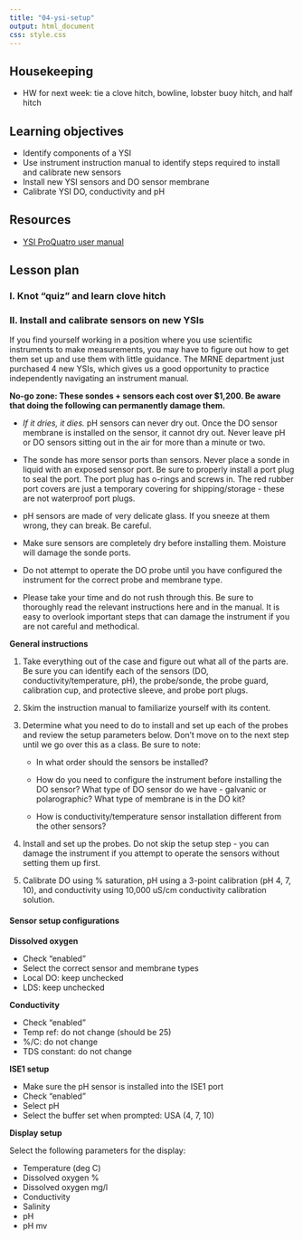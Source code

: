 ```yaml
---
title: "04-ysi-setup"
output: html_document
css: style.css
---
```


## Housekeeping

* HW for next week: tie a clove hitch, bowline, lobster buoy hitch, and half hitch


## Learning objectives

* Identify components of a YSI
* Use instrument instruction manual to identify steps required to install and calibrate new sensors
* Install new YSI sensors and DO sensor membrane
* Calibrate YSI DO, conductivity and pH

## Resources

* [YSI ProQuatro user manual](https://www.ysi.com/File%20Library/Documents/Manuals/606962-ProQuatro-User-Manual-English.pdf)

## Lesson plan

### I. Knot "quiz" and learn clove hitch

### II. Install and calibrate sensors on new YSIs

If you find yourself working in a position where you use scientific instruments to make measurements, you may have to figure out how to get them set up and use them with little guidance. The MRNE department just purchased 4 new YSIs, which gives us a good opportunity to practice independently navigating an instrument manual.

**No-go zone: These sondes + sensors each cost over $1,200. Be aware that doing the following can permanently damage them.**

* *If it dries, it dies.* pH sensors can never dry out. Once the DO sensor membrane is installed on the sensor, it cannot dry out. Never leave pH or DO sensors sitting out in the air for more than a minute or two.

* The sonde has more sensor ports than sensors. Never place a sonde in liquid with an exposed sensor port. Be sure to properly install a port plug to seal the port. The port plug has o-rings and screws in. The red rubber port covers are just a temporary covering for shipping/storage - these are not waterproof port plugs.

* pH sensors are made of very delicate glass. If you sneeze at them wrong, they can break. Be careful.

* Make sure sensors are completely dry before installing them. Moisture will damage the sonde ports.

* Do not attempt to operate the DO probe until you have configured the instrument for the correct probe and membrane type.

* Please take your time and do not rush through this. Be sure to thoroughly read the relevant instructions here and in the manual. It is easy to overlook important steps that can damage the instrument if you are not careful and methodical.

**General instructions**

1. Take everything out of the case and figure out what all of the parts are. Be sure you can identify each of the sensors (DO, conductivity/temperature, pH), the probe/sonde, the probe guard, calibration cup, and protective sleeve, and probe port plugs.

2. Skim the instruction manual to familiarize yourself with its content.

3. Determine what you need to do to install and set up each of the probes and review the setup parameters below. Don't move on to the next step until we go over this as a class. Be sure to note:

    * In what order should the sensors be installed?

    * How do you need to configure the instrument before installing the DO sensor? What type of DO sensor do we have - galvanic or polarographic? What type of membrane is in the DO kit?

    * How is conductivity/temperature sensor installation different from the other sensors?

4. Install and set up the probes. Do not skip the setup step - you can damage the instrument if you attempt to operate the sensors without setting them up first.

5. Calibrate DO using % saturation, pH using a 3-point calibration (pH 4, 7, 10), and conductivity using 10,000 uS/cm conductivity calibration solution.

#### Sensor setup configurations

**Dissolved oxygen**

  * Check "enabled"
  * Select the correct sensor and membrane types
  * Local DO: keep unchecked
  * LDS: keep unchecked

**Conductivity**

  * Check "enabled"
  * Temp ref: do not change (should be 25)
  * %/C: do not change
  * TDS constant: do not change


**ISE1 setup**

  * Make sure the pH sensor is installed into the ISE1 port
  * Check "enabled"
  * Select pH
  * Select the buffer set when prompted: USA (4, 7, 10)

**Display setup**

Select the following parameters for the display:

  * Temperature (deg C)
  * Dissolved oxygen %
  * Dissolved oxygen mg/l
  * Conductivity
  * Salinity
  * pH
  * pH mv


